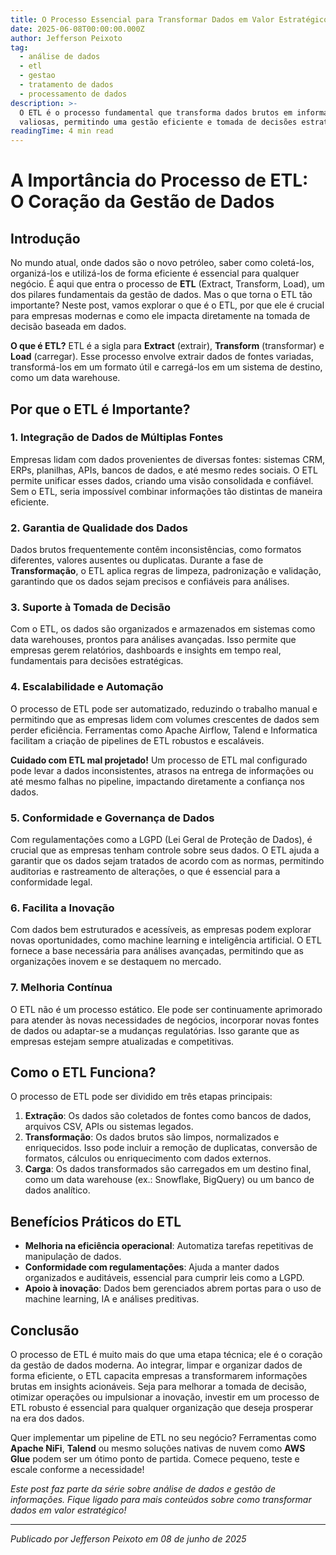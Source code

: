 ```yaml
---
title: O Processo Essencial para Transformar Dados em Valor Estratégico
date: 2025-06-08T00:00:00.000Z
author: Jefferson Peixoto
tag:
  - análise de dados
  - etl
  - gestao
  - tratamento de dados
  - processamento de dados
description: >-
  O ETL é o processo fundamental que transforma dados brutos em informações
  valiosas, permitindo uma gestão eficiente e tomada de decisões estratégicas.
readingTime: 4 min read
---
```



# A Importância do Processo de ETL: O Coração da Gestão de Dados

## Introdução

No mundo atual, onde dados são o novo petróleo, saber como coletá-los, organizá-los e utilizá-los de forma eficiente é essencial para qualquer negócio. É aqui que entra o processo de **ETL** (Extract, Transform, Load), um dos pilares fundamentais da gestão de dados. Mas o que torna o ETL tão importante? Neste post, vamos explorar o que é o ETL, por que ele é crucial para empresas modernas e como ele impacta diretamente na tomada de decisão baseada em dados.


**O que é ETL?** ETL é a sigla para **Extract** (extrair), **Transform** (transformar) e **Load** (carregar). Esse processo envolve extrair dados de fontes variadas, transformá-los em um formato útil e carregá-los em um sistema de destino, como um data warehouse.


## Por que o ETL é Importante?

### 1. **Integração de Dados de Múltiplas Fontes**
Empresas lidam com dados provenientes de diversas fontes: sistemas CRM, ERPs, planilhas, APIs, bancos de dados, e até mesmo redes sociais. O ETL permite unificar esses dados, criando uma visão consolidada e confiável. Sem o ETL, seria impossível combinar informações tão distintas de maneira eficiente.

### 2. **Garantia de Qualidade dos Dados**
Dados brutos frequentemente contêm inconsistências, como formatos diferentes, valores ausentes ou duplicatas. Durante a fase de **Transformação**, o ETL aplica regras de limpeza, padronização e validação, garantindo que os dados sejam precisos e confiáveis para análises.

### 3. **Suporte à Tomada de Decisão**
Com o ETL, os dados são organizados e armazenados em sistemas como data warehouses, prontos para análises avançadas. Isso permite que empresas gerem relatórios, dashboards e insights em tempo real, fundamentais para decisões estratégicas.

### 4. **Escalabilidade e Automação**
O processo de ETL pode ser automatizado, reduzindo o trabalho manual e permitindo que as empresas lidem com volumes crescentes de dados sem perder eficiência. Ferramentas como Apache Airflow, Talend e Informatica facilitam a criação de pipelines de ETL robustos e escaláveis.


**Cuidado com ETL mal projetado!** Um processo de ETL mal configurado pode levar a dados inconsistentes, atrasos na entrega de informações ou até mesmo falhas no pipeline, impactando diretamente a confiança nos dados.

### 5. **Conformidade e Governança de Dados**
Com regulamentações como a LGPD (Lei Geral de Proteção de Dados), é crucial que as empresas tenham controle sobre seus dados. O ETL ajuda a garantir que os dados sejam tratados de acordo com as normas, permitindo auditorias e rastreamento de alterações, o que é essencial para a conformidade legal.


### 6. **Facilita a Inovação**
Com dados bem estruturados e acessíveis, as empresas podem explorar novas oportunidades, como machine learning e inteligência artificial. O ETL fornece a base necessária para análises avançadas, permitindo que as organizações inovem e se destaquem no mercado.


### 7. **Melhoria Contínua**
O ETL não é um processo estático. Ele pode ser continuamente aprimorado para atender às novas necessidades de negócios, incorporar novas fontes de dados ou adaptar-se a mudanças regulatórias. Isso garante que as empresas estejam sempre atualizadas e competitivas.

## Como o ETL Funciona?

O processo de ETL pode ser dividido em três etapas principais:

1. **Extração**: Os dados são coletados de fontes como bancos de dados, arquivos CSV, APIs ou sistemas legados.
2. **Transformação**: Os dados brutos são limpos, normalizados e enriquecidos. Isso pode incluir a remoção de duplicatas, conversão de formatos, cálculos ou enriquecimento com dados externos.
3. **Carga**: Os dados transformados são carregados em um destino final, como um data warehouse (ex.: Snowflake, BigQuery) ou um banco de dados analítico.

## Benefícios Práticos do ETL

- **Melhoria na eficiência operacional**: Automatiza tarefas repetitivas de manipulação de dados.
- **Conformidade com regulamentações**: Ajuda a manter dados organizados e auditáveis, essencial para cumprir leis como a LGPD.
- **Apoio à inovação**: Dados bem gerenciados abrem portas para o uso de machine learning, IA e análises preditivas.

## Conclusão

O processo de ETL é muito mais do que uma etapa técnica; ele é o coração da gestão de dados moderna. Ao integrar, limpar e organizar dados de forma eficiente, o ETL capacita empresas a transformarem informações brutas em insights acionáveis. Seja para melhorar a tomada de decisão, otimizar operações ou impulsionar a inovação, investir em um processo de ETL robusto é essencial para qualquer organização que deseja prosperar na era dos dados.

Quer implementar um pipeline de ETL no seu negócio? Ferramentas como **Apache NiFi**, **Talend** ou mesmo soluções nativas de nuvem como **AWS Glue** podem ser um ótimo ponto de partida. Comece pequeno, teste e escale conforme a necessidade!


*Este post faz parte da série sobre análise de dados e gestão de informações. Fique ligado para mais conteúdos sobre como transformar dados em valor estratégico!*

---
*Publicado por Jefferson Peixoto em 08 de junho de 2025*
